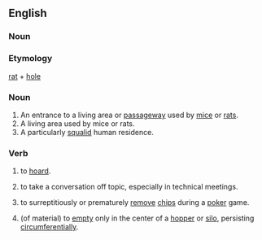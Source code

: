 ==English==
===Noun===
===Etymology===
[[rat]] + [[hole]]
===Noun===
{{en-noun}}
# An entrance to a living area or [[passageway]] used by [[mice]] or [[rats]].
# A living area used by mice or rats.
# A particularly [[squalid]] human residence.


===Verb===
{{en-verb|ratholes|ratholing|ratholed|ratholed}}

# {{transitive}} to [[hoard]].
# {{transitive}} to take a conversation off topic, especially in technical meetings.
# {{transitive}} to surreptitiously or prematurely [[remove]] [[chips]] during a [[poker]] game.
# {{intransitive}} (of material) to [[empty]] only in the center of a [[hopper]] or [[silo]], persisting [[circumferential]]ly.